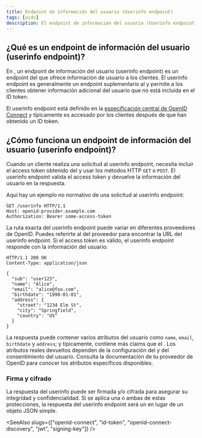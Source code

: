 ```yaml
---
title: Endpoint de información del usuario (Userinfo endpoint)
tags: [oidc]
description: El endpoint de información del usuario (Userinfo endpoint) es un endpoint de OpenID Connect (OIDC) que proporciona información del usuario a los clientes. Es un endpoint suplementario al ID token y permite a los clientes recuperar información adicional del usuario.
---
```


## ¿Qué es un endpoint de información del usuario (userinfo endpoint)?

En <Ref slug="openid-connect" />, un endpoint de información del usuario (userinfo endpoint) es un endpoint del <Ref slug="openid-connect" headingId="openid-provider-op" /> que ofrece información de usuario a los <Ref slug="client">clientes</Ref>. El userinfo endpoint es generalmente un endpoint suplementario al <Ref slug="id-token" /> y permite a los clientes obtener información adicional del usuario que no está incluida en el ID token.

El userinfo endpoint está definido en la [especificación central de OpenID Connect](https://openid.net/specs/openid-connect-core-1_0.html#UserInfo) y típicamente es accesado por los clientes después de que han obtenido un ID token.

## ¿Cómo funciona un endpoint de información del usuario (userinfo endpoint)?

Cuando un cliente realiza una solicitud al userinfo endpoint, necesita incluir el access token obtenido del <Ref slug="token-request" /> y usar los métodos HTTP `GET` o `POST`. El userinfo endpoint valida el access token y devuelve la información del usuario en la respuesta.

Aquí hay un ejemplo no normativo de una solicitud al userinfo endpoint:

```http
GET /userinfo HTTP/1.1
Host: openid-provider.example.com
Authorization: Bearer some-access-token
```

La ruta exacta del userinfo endpoint puede variar en diferentes proveedores de OpenID. Puedes referirte al <Ref slug="openid-connect-discovery" /> del proveedor para encontrar la URL del userinfo endpoint. Si el access token es válido, el userinfo endpoint responde con la información del usuario:

```http
HTTP/1.1 200 OK
Content-Type: application/json

{
  "sub": "user123",
  "name": "Alice",
  "email": "alice@foo.com",
  "birthdate": "1990-01-01",
  "address": {
    "street": "1234 Elm St",
    "city": "Springfield",
    "country": "US"
  }
}
```

La respuesta puede contener varios atributos del usuario como `name`, `email`, `birthdate` y `address`; y típicamente, contiene más <Ref slug="claim">claims</Ref> que el <Ref slug="id-token" />. Los atributos reales devueltos dependen de la configuración del <Ref slug="openid-connect" headingId="openid-provider-op" /> y del consentimiento del usuario. Consulta la documentación de tu proveedor de OpenID para conocer los atributos específicos disponibles.

### Firma y cifrado

La respuesta del userinfo puede ser firmada y/o cifrada para asegurar su integridad y confidencialidad. Si se aplica una o ambas de estas protecciones, la respuesta del userinfo endpoint será un <Ref slug="jwt" /> en lugar de un objeto JSON simple.

<SeeAlso slugs={["openid-connect", "id-token", "openid-connect-discovery", "jwt", "signing-key"]} />